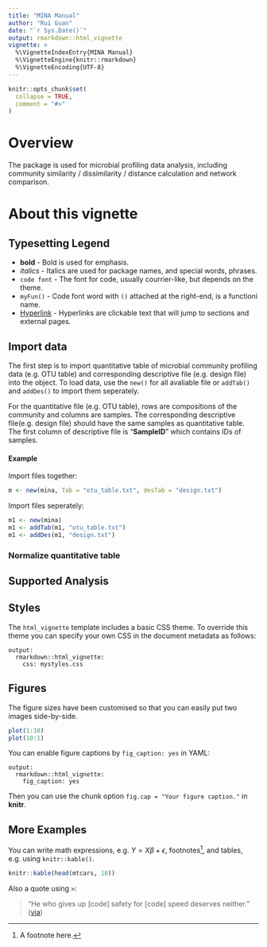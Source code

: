 ```yaml
---
title: "MINA Manual"
author: "Rui Guan"
date: "`r Sys.Date()`"
output: rmarkdown::html_vignette
vignette: >
  %\VignetteIndexEntry{MINA Manual}
  %\VignetteEngine{knitr::rmarkdown}
  %\VignetteEncoding{UTF-8}
---
```


```r
knitr::opts_chunk$set(
  collapse = TRUE,
  comment = "#>"
)
```
# Overview

The package is used for microbial profiling data analysis, including community
similarity / dissimilarity / distance calculation and network comparison.

# About this vignette

## Typesetting Legend <a id="sec:typeset-legend"></a>

- **bold** - Bold is used for emphasis.
- *italics* - Italics are used for package names, and special words, phrases.
- `code font` - The font for code, usually courrier-like, but depends on the
  theme.
- `myFun()` - Code font word with `()` attached at the right-end, is a functioni
  name.
- [Hyperlink](#sec:typeset-legend) - Hyperlinks are
clickable text that will jump to sections and external pages.

## Import data

The first step is to import quantitative table of microbial community profiling
data (e.g. OTU table) and corresponding descriptive file (e.g. design file) into
the object.
To load data, use the `new()` for all avaliable file or `addTab()` and
`addDes()` to import them seperately.

For the quantitative file (e.g. OTU table), rows are compositions of the
community and columns are samples. The corresponding descriptive file(e.g.
design file) should
have the same samples as quantitative table. The first column of descriptive
file is "**SampleID**" which contains IDs of samples.

#### Example

Import files together:

```r
m <- new(mina, Tab = "otu_table.txt", desTab = "design.txt")
```
Import files seperately:
```r
m1 <- new(mina)
m1 <- addTab(m1, "otu_table.txt")
m1 <- addDes(m1, "design.txt")
```
### Normalize quantitative table


## Supported Analysis


## Styles

The `html_vignette` template includes a basic CSS theme. To override this theme you can specify your own CSS in the document metadata as follows:

    output: 
      rmarkdown::html_vignette:
        css: mystyles.css

## Figures

The figure sizes have been customised so that you can easily put two images side-by-side. 

```r
plot(1:10)
plot(10:1)
```

You can enable figure captions by `fig_caption: yes` in YAML:

    output:
      rmarkdown::html_vignette:
        fig_caption: yes

Then you can use the chunk option `fig.cap = "Your figure caption."` in **knitr**.

## More Examples

You can write math expressions, e.g. $Y = X\beta + \epsilon$, footnotes^[A footnote here.], and tables, e.g. using `knitr::kable()`.

```r
knitr::kable(head(mtcars, 10))
```

Also a quote using `>`:

> "He who gives up [code] safety for [code] speed deserves neither."
([via](https://twitter.com/hadleywickham/status/504368538874703872))
